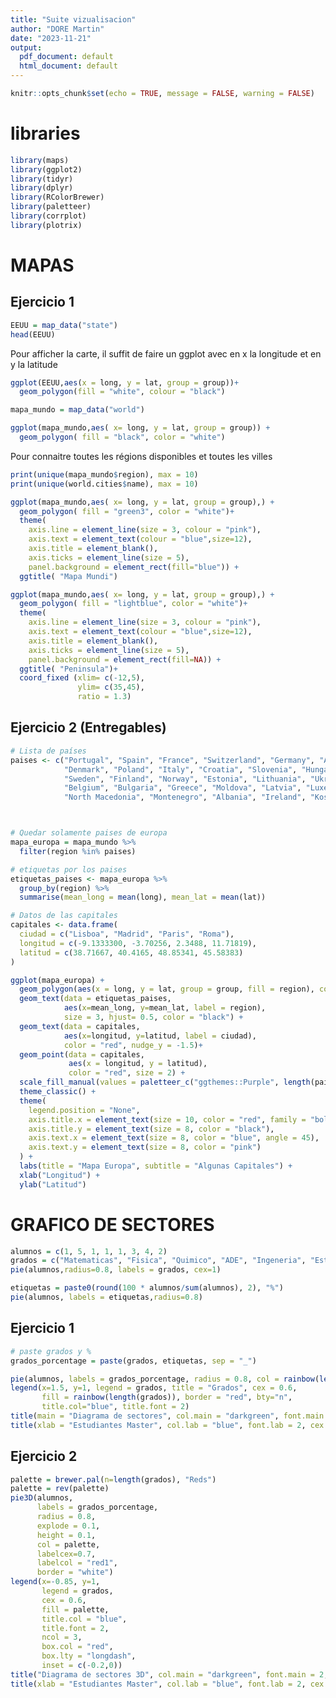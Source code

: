 ---
title: "Suite vizualisacion"
author: "DORE Martin"
date: "2023-11-21"
output:
  pdf_document: default
  html_document: default
---

```{r setup, include=FALSE}
knitr::opts_chunk$set(echo = TRUE, message = FALSE, warning = FALSE)
```

# libraries
```{r}
library(maps)
library(ggplot2)
library(tidyr)
library(dplyr)
library(RColorBrewer)
library(paletteer)
library(corrplot)
library(plotrix)
```


# MAPAS

## Ejercicio 1
```{r}
EEUU = map_data("state")
head(EEUU)
```
Pour afficher la carte, il suffit de faire un ggplot avec en x la longitude et en y la latitude


```{r}
ggplot(EEUU,aes(x = long, y = lat, group = group))+
  geom_polygon(fill = "white", colour = "black")
```


```{r}
mapa_mundo = map_data("world")

ggplot(mapa_mundo,aes( x= long, y = lat, group = group)) +
  geom_polygon( fill = "black", color = "white")
```

Pour connaitre toutes les régions disponibles et toutes les villes
```{r}
print(unique(mapa_mundo$region), max = 10)
print(unique(world.cities$name), max = 10)
```



```{r}
ggplot(mapa_mundo,aes( x= long, y = lat, group = group),) +
  geom_polygon( fill = "green3", color = "white")+
  theme(
    axis.line = element_line(size = 3, colour = "pink"),
    axis.text = element_text(colour = "blue",size=12),
    axis.title = element_blank(),
    axis.ticks = element_line(size = 5),
    panel.background = element_rect(fill="blue")) +
  ggtitle( "Mapa Mundi")
```



```{r}
ggplot(mapa_mundo,aes( x= long, y = lat, group = group),) +
  geom_polygon( fill = "lightblue", color = "white")+
  theme(
    axis.line = element_line(size = 3, colour = "pink"),
    axis.text = element_text(colour = "blue",size=12),
    axis.title = element_blank(),
    axis.ticks = element_line(size = 5),
    panel.background = element_rect(fill=NA)) +
  ggtitle( "Peninsula")+
  coord_fixed (xlim= c(-12,5),
               ylim= c(35,45),
               ratio = 1.3)
```


## Ejercicio 2 (Entregables) 

```{r}
# Lista de países
paises <- c("Portugal", "Spain", "France", "Switzerland", "Germany", "Austria", "UK", "Netherlands",
            "Denmark", "Poland", "Italy", "Croatia", "Slovenia", "Hungary", "Slovakia", "Czech republic",
            "Sweden", "Finland", "Norway", "Estonia", "Lithuania", "Ukraine", "Belarus", "Romania",
            "Belgium", "Bulgaria", "Greece", "Moldova", "Latvia", "Luxembourg", "Serbia", "Bosnia and Herzegovina",
            "North Macedonia", "Montenegro", "Albania", "Ireland", "Kosovo")



# Quedar solamente paises de europa
mapa_europa = mapa_mundo %>% 
  filter(region %in% paises)

# etiquetas por los paises
etiquetas_paises <- mapa_europa %>%
  group_by(region) %>%
  summarise(mean_long = mean(long), mean_lat = mean(lat))

# Datos de las capitales
capitales <- data.frame(
  ciudad = c("Lisboa", "Madrid", "Paris", "Roma"),
  longitud = c(-9.1333300, -3.70256, 2.3488, 11.71819),
  latitud = c(38.71667, 40.4165, 48.85341, 45.58383)
)

ggplot(mapa_europa) +
  geom_polygon(aes(x = long, y = lat, group = group, fill = region), color = "white") +
  geom_text(data = etiquetas_paises,
            aes(x=mean_long, y=mean_lat, label = region), 
            size = 3, hjust= 0.5, color = "black") +
  geom_text(data = capitales,
            aes(x=longitud, y=latitud, label = ciudad),
            color = "red", nudge_y = -1.5)+
  geom_point(data = capitales,
             aes(x = longitud, y = latitud),
             color = "red", size = 2) +
  scale_fill_manual(values = paletteer_c("ggthemes::Purple", length(paises))) +
  theme_classic() +
  theme(
    legend.position = "None",
    axis.title.x = element_text(size = 10, color = "red", family = "bold"),
    axis.title.y = element_text(size = 8, color = "black"),
    axis.text.x = element_text(size = 8, color = "blue", angle = 45),
    axis.text.y = element_text(size = 8, color = "pink")
  ) +
  labs(title = "Mapa Europa", subtitle = "Algunas Capitales") +
  xlab("Longitud") +
  ylab("Latitud")

```

# GRAFICO DE SECTORES

```{r}
alumnos = c(1, 5, 1, 1, 1, 3, 4, 2)
grados = c("Matematicas", "Fisica", "Quimico", "ADE", "Ingeneria", "Estadistica", "Informatica", "Economia")
pie(alumnos,radius=0.8, labels = grados, cex=1)
```


```{r}
etiquetas = paste0(round(100 * alumnos/sum(alumnos), 2), "%")
pie(alumnos, labels = etiquetas,radius=0.8)
```

## Ejercicio 1

```{r}
# paste grados y %
grados_porcentage = paste(grados, etiquetas, sep = "_")

pie(alumnos, labels = grados_porcentage, radius = 0.8, col = rainbow(length(grados)), cex = 0.5)
legend(x=1.5, y=1, legend = grados, title = "Grados", cex = 0.6,
       fill = rainbow(length(grados)), border = "red", bty="n",
       title.col="blue", title.font = 2)
title(main = "Diagrama de sectores", col.main = "darkgreen", font.main = 2, cex.main = 1.5)
title(xlab = "Estudiantes Master", col.lab = "blue", font.lab = 2, cex.lab = 1.2)

```
## Ejercicio 2

```{r}
palette = brewer.pal(n=length(grados), "Reds")
palette = rev(palette)
pie3D(alumnos,
      labels = grados_porcentage,
      radius = 0.8,
      explode = 0.1,
      height = 0.1,
      col = palette,
      labelcex=0.7,
      labelcol = "red1",
      border = "white")
legend(x=-0.85, y=1,
       legend = grados,
       cex = 0.6,
       fill = palette,
       title.col = "blue",
       title.font = 2,
       ncol = 3,
       box.col = "red",
       box.lty = "longdash",
       inset = c(-0.2,0))  
title("Diagrama de sectores 3D", col.main = "darkgreen", font.main = 2, cex.main = 1.2)
title(xlab = "Estudiantes Master", col.lab = "blue", font.lab = 2, cex.lab = 1.2)
```



